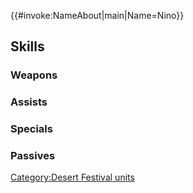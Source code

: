 {{#invoke:NameAbout|main|Name=Nino}}{{HeroPage Tabs}}
{{Hero Infobox
|Name=Nino
|Title=Spirited Sorcerer
|WeaponType=Red Tome
|MoveType=Infantry
|Origin=Fire Emblem: The Blazing Blade
|Gender=Female
|actorEN=Sarah Blandy
|actorJP=優木かな
|artist=みわべさくら
|additionDate=January 10, 2023
|releaseDate=January 10, 2023
|cv1=6
|cv2=2900900
|TagID=カダインニノ
|InternalID=901
|Properties=special
|description=Nino, dressed in the robes of the Khadein school of magic, bursting with excitement over the chance to attend a school for her first time. Appears in Fire Emblem: The Blazing Blade.
}}
{{Stats Page
|Lv1HP=16|Lv1ATK=11|Lv1SPD=13|Lv1DEF=5|Lv1RES=6
|GRHP=50|GRATK=70|GRSPD=75|GRDEF=35|GRRES=60
}}
==Skills==
===Weapons===
{{Weapons Table
|weapon1=Fire
|weapon1Default=1
|weapon1Unlock=1
|weapon2=Elfire
|weapon2Default=2
|weapon2Unlock=2
|weapon3=Bolganone
|weapon3Default=4
|weapon3Unlock=3
|weapon4=Child's Compass
|weapon4Default=5
|weapon4Unlock=5
}}
===Assists===
{{Assists Table}}
===Specials===
{{Specials Table
|special1=Night Sky
|special1Default=4
|special1Unlock=3
|special2=Glimmer
|special2Unlock=4
}}
===Passives===
{{Passives Table
|passiveA1=Atk/Spd Finish 1
|passiveA2=Atk/Spd Finish 2
|passiveA3=Atk/Spd Finish 3
|passiveA4=Atk/Spd Finish 4
|passiveA1Unlock=2
|passiveA2Unlock=3
|passiveA3Unlock=4
|passiveA4Unlock=5
|passiveB1=Spd Preempt 1
|passiveB2=Spd Preempt 2
|passiveB3=Spd Preempt 3
|passiveB1Unlock=1
|passiveB2Unlock=2
|passiveB3Unlock=4
|passiveC1=Time's Pulse 1
|passiveC2=Time's Pulse 2
|passiveC3=Time's Pulse 3
|passiveC4=Time's Pulse 4
|passiveC1Unlock=2
|passiveC2Unlock=3
|passiveC3Unlock=4
|passiveC4Unlock=5
}}
{{Heroes Navbox}}
[[Category:Desert Festival units]]